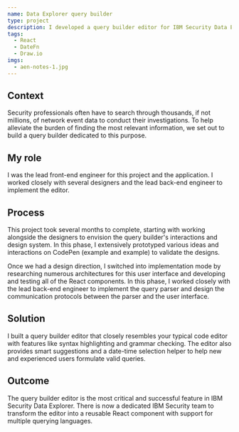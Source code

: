 ```yaml
---
name: Data Explorer query builder
type: project
description: I developed a query builder editor for IBM Security Data Explorer, a search engine for security analysts and threat hunters to find the needle in the haystack.
tags:
  - React
  - DateFn
  - Draw.io
imgs:
  - aen-notes-1.jpg
---
```


## Context

Security professionals often have to search through thousands, if not millions, of network event data to conduct their investigations. To help alleviate the burden of finding the most relevant information, we set out to build a query builder dedicated to this purpose.

## My role

I was the lead front-end engineer for this project and the application. I worked closely with several designers and the lead back-end engineer to implement the editor.

## Process

This project took several months to complete, starting with working alongside the designers to envision the query builder's interactions and design system. In this phase, I extensively prototyped various ideas and interactions on CodePen (example and example) to validate the designs.

Once we had a design direction, I switched into implementation mode by researching numerous architectures for this user interface and developing and testing all of the React components. In this phase, I worked closely with the lead back-end engineer to implement the query parser and design the communication protocols between the parser and the user interface.

## Solution

I built a query builder editor that closely resembles your typical code editor with features like syntax highlighting and grammar checking. The editor also provides smart suggestions and a date-time selection helper to help new and experienced users formulate valid queries.

## Outcome

The query builder editor is the most critical and successful feature in IBM Security Data Explorer. There is now a dedicated IBM Security team to transform the editor into a reusable React component with support for multiple querying languages.
